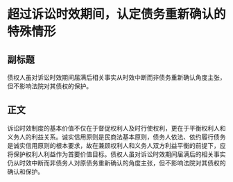 # 超过诉讼时效期间，认定债务重新确认的特殊情形
## 副标题
债权人虽对诉讼时效期间届满后相关事实从时效中断而非债务重新确认角度主张，但不影响法院对其债权的保护。
## 正文
诉讼时效制度的基本价值不仅在于督促权利人及时行使权利，更在于平衡权利人和义务人的利益关系。诚实信用原则是民商法基本原则，债务人依法、依约履行债务是诚实信用原则的根本要求，故在兼顾权利人和义务人双方利益平衡的前提下，应将保护权利人利益作为首要价值目标。债权人虽对诉讼时效期间届满后的相关事实仍从时效中断而非债务人对原债务重新确认的角度主张，但不影响法院对其债权的确认和保护。